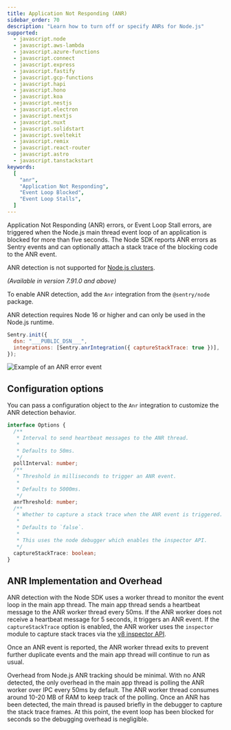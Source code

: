 ```yaml
---
title: Application Not Responding (ANR)
sidebar_order: 70
description: "Learn how to turn off or specify ANRs for Node.js"
supported:
  - javascript.node
  - javascript.aws-lambda
  - javascript.azure-functions
  - javascript.connect
  - javascript.express
  - javascript.fastify
  - javascript.gcp-functions
  - javascript.hapi
  - javascript.hono
  - javascript.koa
  - javascript.nestjs
  - javascript.electron
  - javascript.nextjs
  - javascript.nuxt
  - javascript.solidstart
  - javascript.sveltekit
  - javascript.remix
  - javascript.react-router
  - javascript.astro
  - javascript.tanstackstart
keywords:
  [
    "anr",
    "Application Not Responding",
    "Event Loop Blocked",
    "Event Loop Stalls",
  ]
---
```


Application Not Responding (ANR) errors, or Event Loop Stall errors, are triggered when the Node.js main thread event loop of an application is blocked for more than five seconds. The Node SDK reports ANR errors as Sentry events and can optionally attach a stack trace of the blocking code to the ANR event.

<Include name="feature-stage-beta.mdx" />

<Alert>

ANR detection is not supported for [Node.js clusters](https://nodejs.org/api/cluster.html).

</Alert>

_(Available in version 7.91.0 and above)_

To enable ANR detection, add the `Anr` integration from the `@sentry/node` package.

<Alert>

ANR detection requires Node 16 or higher and can only be used in the Node.js runtime.

</Alert>

```javascript
Sentry.init({
  dsn: "___PUBLIC_DSN___",
  integrations: [Sentry.anrIntegration({ captureStackTrace: true })],
});
```

![Example of an ANR error event](./img/anr-node-example.png)

## Configuration options

You can pass a configuration object to the `Anr` integration to customize the ANR detection behavior.

```ts
interface Options {
  /**
   * Interval to send heartbeat messages to the ANR thread.
   *
   * Defaults to 50ms.
   */
  pollInterval: number;
  /**
   * Threshold in milliseconds to trigger an ANR event.
   *
   * Defaults to 5000ms.
   */
  anrThreshold: number;
  /**
   * Whether to capture a stack trace when the ANR event is triggered.
   *
   * Defaults to `false`.
   *
   * This uses the node debugger which enables the inspector API.
   */
  captureStackTrace: boolean;
}
```

## ANR Implementation and Overhead

ANR detection with the Node SDK uses a worker thread to monitor the event loop
in the main app thread. The main app thread sends a heartbeat message to the ANR
worker thread every 50ms. If the ANR worker does not receive a heartbeat message
for 5 seconds, it triggers an ANR event. If the `captureStackTrace` option is
enabled, the ANR worker uses the `inspector` module to capture stack traces via the [v8
inspector API](https://nodejs.org/api/inspector.html).

Once an ANR event is reported, the ANR worker thread exits to prevent further
duplicate events and the main app thread will continue to run as usual.

Overhead from Node.js ANR tracking should be minimal. With no ANR detected, the
only overhead in the main app thread is polling the ANR worker over IPC every 50ms by
default. The ANR worker thread consumes around 10-20 MB of RAM to keep track of
the polling. Once an ANR has been detected, the main thread is paused briefly
in the debugger to capture the stack trace frames. At this point, the event loop
has been blocked for seconds so the debugging overhead is negligible.
